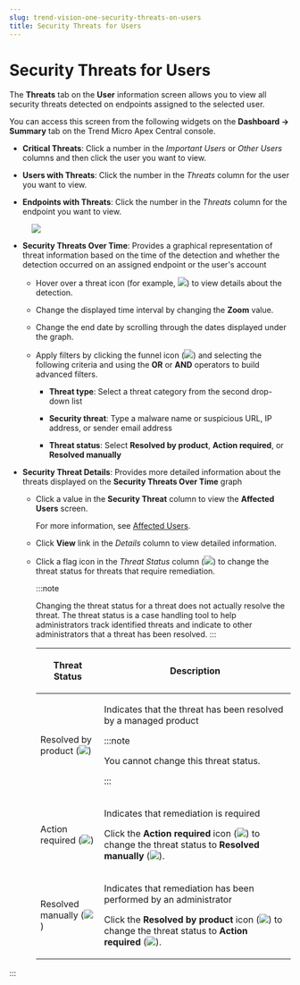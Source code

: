 ```yaml
---
slug: trend-vision-one-security-threats-on-users
title: Security Threats for Users
---
```

# Security Threats for Users

The **Threats** tab on the **User** information screen allows you to view all security threats detected on endpoints assigned to the selected user.

You can access this screen from the following widgets on the **Dashboard → Summary** tab on the Trend Micro Apex Central console.

- **Critical Threats**: Click a number in the *Important Users* or *Other Users* columns and then click the user you want to view.

- **Users with Threats**: Click the number in the *Threats* column for the user you want to view.

- **Endpoints with Threats**: Click the number in the *Threats* column for the endpoint you want to view.

<figure>
<img src="./images/security_users=GUID-9E542725-52D0-4AF9-A99F-B8E93F41A968=4=en-us=Low.webp" />
</figure>

- **Security Threats Over Time**: Provides a graphical representation of threat information based on the time of the detection and whether the detection occurred on an assigned endpoint or the user's account

  - Hover over a threat icon (for example, ![](/images/icon_malware=GUID-8F7D6D8C-7F89-4294-B6B1-E0C2E1C8EBC7=1=en-us=Low.webp)) to view details about the detection.

  - Change the displayed time interval by changing the **Zoom** value.

  - Change the end date by scrolling through the dates displayed under the graph.

  - Apply filters by clicking the funnel icon (![](/images/icon_funnel=GUID-72793B76-BFB7-45AB-BCA5-AA61DBF5AB9E=1=en-us=Low.webp)) and selecting the following criteria and using the **OR** or **AND** operators to build advanced filters.

    - **Threat type**: Select a threat category from the second drop-down list

    - **Security threat**: Type a malware name or suspicious URL, IP address, or sender email address

    - **Threat status**: Select **Resolved by product**, **Action required**, or **Resolved manually**

- **Security Threat Details**: Provides more detailed information about the threats displayed on the **Security Threats Over Time** graph

  - Click a value in the **Security Threat** column to view the **Affected Users** screen.

    For more information, see [Affected Users](affected-users-apex.mdx).

  - Click **View** link in the *Details* column to view detailed information.

  - Click a flag icon in the *Threat Status* column (![](/images/threat_status_col=GUID-FFEEEEF6-1166-4FD4-8ECC-C61436D268A8=1=en-us=Low.webp)) to change the threat status for threats that require remediation.

    :::note

    Changing the threat status for a threat does not actually resolve the threat. The threat status is a case handling tool to help administrators track identified threats and indicate to other administrators that a threat has been resolved.
    :::

    <table>
    <colgroup>
    <col style="width: 25%" />
    <col style="width: 75%" />
    </colgroup>
    <thead>
    <tr>
    <th><p>Threat Status</p></th>
    <th><p>Description</p></th>
    </tr>
    </thead>
    <tbody>
    <tr>
    <td><p>Resolved by product (<img src="./images/action_status_none=GUID-019F7755-C4B0-438D-9250-84542D95A887=1=en-us=Low.webp" />)</p></td>
    <td><p>Indicates that the threat has been resolved by a managed product</p>


    :::note

    <p>You cannot change this threat status.</p>


    :::

    </td>
    </tr>
    <tr>
    <td><p>Action required (<img src="./images/action_status_required=GUID-27724890-0571-41CE-8C6D-8193B2DC14EE=1=en-us=Low.webp" />)</p></td>
    <td><p>Indicates that remediation is required</p>
    <p>Click the <strong>Action required</strong> icon (<img src="./images/action_status_required=GUID-27724890-0571-41CE-8C6D-8193B2DC14EE=1=en-us=Low.webp" />) to change the threat status to <strong>Resolved manually</strong> (<img src="./images/action_status_resolved=GUID-A7997668-25E2-44B0-AE73-3DD8529F8DF4=1=en-us=Low.webp" />).</p></td>
    </tr>
    <tr>
    <td><p>Resolved manually (<img src="./images/action_status_resolved=GUID-A7997668-25E2-44B0-AE73-3DD8529F8DF4=1=en-us=Low.webp" />)</p></td>
    <td><p>Indicates that remediation has been performed by an administrator</p>
    <p>Click the <strong>Resolved by product</strong> icon (<img src="./images/action_status_none=GUID-019F7755-C4B0-438D-9250-84542D95A887=1=en-us=Low.webp" />) to change the threat status to <strong>Action required</strong> (<img src="./images/action_status_required=GUID-27724890-0571-41CE-8C6D-8193B2DC14EE=1=en-us=Low.webp" />).</p></td>
    </tr>
    </tbody>
    </table>
:::
